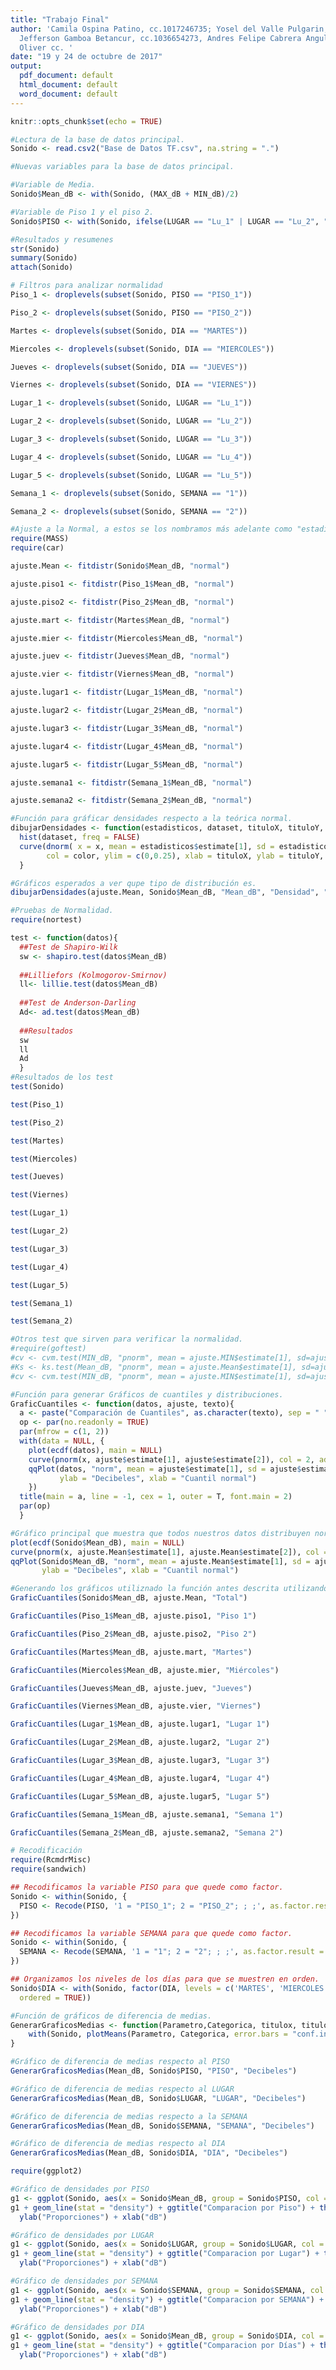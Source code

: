 ---
title: "Trabajo Final"
author: 'Camila Ospina Patino, cc.1017246735; Yosel del Valle Pulgarin, cc.1128405214;
  Jefferson Gamboa Betancur, cc.1036654273, Andres Felipe Cabrera Angulo cc. 1039472348;
  Oliver cc. '
date: "19 y 24 de octubre de 2017"
output:
  pdf_document: default
  html_document: default
  word_document: default
---

```{r setup, include=FALSE}
knitr::opts_chunk$set(echo = TRUE)
```

```{r}
#Lectura de la base de datos principal.
Sonido <- read.csv2("Base de Datos TF.csv", na.string = ".")
```

```{r}
#Nuevas variables para la base de datos principal.

#Variable de Media.
Sonido$Mean_dB <- with(Sonido, (MAX_dB + MIN_dB)/2)

#Variable de Piso 1 y el piso 2.
Sonido$PISO <- with(Sonido, ifelse(LUGAR == "Lu_1" | LUGAR == "Lu_2", "PISO_2", "PISO_1"))

#Resultados y resumenes
str(Sonido)
summary(Sonido)
attach(Sonido)
```

```{r}
# Filtros para analizar normalidad
Piso_1 <- droplevels(subset(Sonido, PISO == "PISO_1"))

Piso_2 <- droplevels(subset(Sonido, PISO == "PISO_2"))

Martes <- droplevels(subset(Sonido, DIA == "MARTES"))

Miercoles <- droplevels(subset(Sonido, DIA == "MIERCOLES"))

Jueves <- droplevels(subset(Sonido, DIA == "JUEVES"))

Viernes <- droplevels(subset(Sonido, DIA == "VIERNES"))

Lugar_1 <- droplevels(subset(Sonido, LUGAR == "Lu_1"))

Lugar_2 <- droplevels(subset(Sonido, LUGAR == "Lu_2"))

Lugar_3 <- droplevels(subset(Sonido, LUGAR == "Lu_3"))

Lugar_4 <- droplevels(subset(Sonido, LUGAR == "Lu_4"))

Lugar_5 <- droplevels(subset(Sonido, LUGAR == "Lu_5"))

Semana_1 <- droplevels(subset(Sonido, SEMANA == "1"))

Semana_2 <- droplevels(subset(Sonido, SEMANA == "2"))
```

```{r}
#Ajuste a la Normal, a estos se los nombramos más adelante como "estadísticos"
require(MASS)
require(car)

ajuste.Mean <- fitdistr(Sonido$Mean_dB, "normal")

ajuste.piso1 <- fitdistr(Piso_1$Mean_dB, "normal")

ajuste.piso2 <- fitdistr(Piso_2$Mean_dB, "normal")

ajuste.mart <- fitdistr(Martes$Mean_dB, "normal")

ajuste.mier <- fitdistr(Miercoles$Mean_dB, "normal")

ajuste.juev <- fitdistr(Jueves$Mean_dB, "normal")

ajuste.vier <- fitdistr(Viernes$Mean_dB, "normal")

ajuste.lugar1 <- fitdistr(Lugar_1$Mean_dB, "normal")

ajuste.lugar2 <- fitdistr(Lugar_2$Mean_dB, "normal")

ajuste.lugar3 <- fitdistr(Lugar_3$Mean_dB, "normal")

ajuste.lugar4 <- fitdistr(Lugar_4$Mean_dB, "normal")

ajuste.lugar5 <- fitdistr(Lugar_5$Mean_dB, "normal")

ajuste.semana1 <- fitdistr(Semana_1$Mean_dB, "normal")

ajuste.semana2 <- fitdistr(Semana_2$Mean_dB, "normal")
```

```{r}
#Función para gráficar densidades respecto a la teórica normal.
dibujarDensidades <- function(estadisticos, dataset, tituloX, tituloY, color){
  hist(dataset, freq = FALSE)
  curve(dnorm( x = x, mean = estadisticos$estimate[1], sd = estadisticos$estimate[2]), from = min(dataset), to = max(dataset),
        col = color, ylim = c(0,0.25), xlab = tituloX, ylab = tituloY, las=1, main = "", add = T)
  }

#Gráficos esperados a ver qupe tipo de distribución es.
dibujarDensidades(ajuste.Mean, Sonido$Mean_dB, "Mean_dB", "Densidad", "blue")
```

```{r}
#Pruebas de Normalidad.
require(nortest)

test <- function(datos){
  ##Test de Shapiro-Wilk
  sw <- shapiro.test(datos$Mean_dB)
  
  ##Lilliefors (Kolmogorov-Smirnov)
  ll<- lillie.test(datos$Mean_dB)
  
  ##Test de Anderson-Darling
  Ad<- ad.test(datos$Mean_dB)
  
  ##Resultados
  sw
  ll
  Ad
  }
#Resultados de los test
test(Sonido)

test(Piso_1)

test(Piso_2)

test(Martes)

test(Miercoles)

test(Jueves)

test(Viernes)

test(Lugar_1)

test(Lugar_2)

test(Lugar_3)

test(Lugar_4)

test(Lugar_5)

test(Semana_1)

test(Semana_2)

#Otros test que sirven para verificar la normalidad.
#require(goftest)
#cv <- cvm.test(MIN_dB, "pnorm", mean = ajuste.MIN$estimate[1], sd=ajuste.MIN$estimate[2])
#Ks <- ks.test(Mean_dB, "pnorm", mean = ajuste.Mean$estimate[1], sd=ajuste.Mean$estimate[2])
#cv <- cvm.test(MIN_dB, "pnorm", mean = ajuste.MIN$estimate[1], sd=ajuste.MIN$estimate[2])
```

```{r}
#Función para generar Gráficos de cuantiles y distribuciones.
GraficCuantiles <- function(datos, ajuste, texto){
  a <- paste("Comparación de Cuantiles", as.character(texto), sep = " ")
  op <- par(no.readonly = TRUE)
  par(mfrow = c(1, 2))
  with(data = NULL, {
    plot(ecdf(datos), main = NULL)
    curve(pnorm(x, ajuste$estimate[1], ajuste$estimate[2]), col = 2, add = T, lwd=2, main = NULL)
    qqPlot(datos, "norm", mean = ajuste$estimate[1], sd = ajuste$estimate[2], pch = 19, 
           ylab = "Decibeles", xlab = "Cuantil normal")
    })
  title(main = a, line = -1, cex = 1, outer = T, font.main = 2)
  par(op)
  }

#Gráfico principal que muestra que todos nuestros datos distribuyen normal por separado.
plot(ecdf(Sonido$Mean_dB), main = NULL)
curve(pnorm(x, ajuste.Mean$estimate[1], ajuste.Mean$estimate[2]), col = 2, add = T, lwd=2, main = NULL)
qqPlot(Sonido$Mean_dB, "norm", mean = ajuste.Mean$estimate[1], sd = ajuste.Mean$estimate[2], pch = 19, 
       ylab = "Decibeles", xlab = "Cuantil normal")

#Generando los gráficos utiliznado la función antes descrita utilizando los filtros y concluir normalidad.
GraficCuantiles(Sonido$Mean_dB, ajuste.Mean, "Total")

GraficCuantiles(Piso_1$Mean_dB, ajuste.piso1, "Piso 1")

GraficCuantiles(Piso_2$Mean_dB, ajuste.piso2, "Piso 2")

GraficCuantiles(Martes$Mean_dB, ajuste.mart, "Martes")

GraficCuantiles(Miercoles$Mean_dB, ajuste.mier, "Miércoles")

GraficCuantiles(Jueves$Mean_dB, ajuste.juev, "Jueves")

GraficCuantiles(Viernes$Mean_dB, ajuste.vier, "Viernes")

GraficCuantiles(Lugar_1$Mean_dB, ajuste.lugar1, "Lugar 1")

GraficCuantiles(Lugar_2$Mean_dB, ajuste.lugar2, "Lugar 2")

GraficCuantiles(Lugar_3$Mean_dB, ajuste.lugar3, "Lugar 3")

GraficCuantiles(Lugar_4$Mean_dB, ajuste.lugar4, "Lugar 4")

GraficCuantiles(Lugar_5$Mean_dB, ajuste.lugar5, "Lugar 5")

GraficCuantiles(Semana_1$Mean_dB, ajuste.semana1, "Semana 1")

GraficCuantiles(Semana_2$Mean_dB, ajuste.semana2, "Semana 2")
```

```{r}
# Recodificación
require(RcmdrMisc)
require(sandwich)

## Recodificamos la variable PISO para que quede como factor.
Sonido <- within(Sonido, {
  PISO <- Recode(PISO, '1 = "PISO_1"; 2 = "PISO_2"; ; ;', as.factor.result = TRUE)
})

## Recodificamos la variable SEMANA para que quede como factor.
Sonido <- within(Sonido, {
  SEMANA <- Recode(SEMANA, '1 = "1"; 2 = "2"; ; ;', as.factor.result = TRUE)
})

## Organizamos los niveles de los días para que se muestren en orden.
Sonido$DIA <- with(Sonido, factor(DIA, levels = c('MARTES', 'MIERCOLES', 'JUEVES', 'VIERNES'), 
  ordered = TRUE))
```

```{r}
#Función de gráficos de diferencia de medias.
GenerarGraficosMedias <- function(Parametro,Categorica, titulox, tituloy){
    with(Sonido, plotMeans(Parametro, Categorica, error.bars = "conf.int", level = 0.95, connect = TRUE, main = "Comparación de medias", xlab = titulox, ylab = tituloy))
}

#Gráfico de diferencia de medias respecto al PISO
GenerarGraficosMedias(Mean_dB, Sonido$PISO, "PISO", "Decibeles")

#Gráfico de diferencia de medias respecto al LUGAR
GenerarGraficosMedias(Mean_dB, Sonido$LUGAR, "LUGAR", "Decibeles")

#Gráfico de diferencia de medias respecto a la SEMANA
GenerarGraficosMedias(Mean_dB, Sonido$SEMANA, "SEMANA", "Decibeles")

#Gráfico de diferencia de medias respecto al DIA
GenerarGraficosMedias(Mean_dB, Sonido$DIA, "DIA", "Decibeles")
```

```{r}
require(ggplot2)

#Gráfico de densidades por PISO
g1 <- ggplot(Sonido, aes(x = Sonido$Mean_dB, group = Sonido$PISO, col = PISO))
g1 + geom_line(stat = "density") + ggtitle("Comparacion por Piso") + theme(plot.title = element_text(hjust = 0.5)) + 
  ylab("Proporciones") + xlab("dB")

#Gráfico de densidades por LUGAR
g1 <- ggplot(Sonido, aes(x = Sonido$LUGAR, group = Sonido$LUGAR, col = LUGAR))
g1 + geom_line(stat = "density") + ggtitle("Comparacion por Lugar") + theme(plot.title = element_text(hjust = 0.5)) + 
  ylab("Proporciones") + xlab("dB")

#Gráfico de densidades por SEMANA
g1 <- ggplot(Sonido, aes(x = Sonido$SEMANA, group = Sonido$SEMANA, col = SEMANA))
g1 + geom_line(stat = "density") + ggtitle("Comparacion por SEMANA") + theme(plot.title = element_text(hjust = 0.5)) + 
  ylab("Proporciones") + xlab("dB")

#Gráfico de densidades por DIA
g1 <- ggplot(Sonido, aes(x = Sonido$Mean_dB, group = Sonido$DIA, col = DIA))
g1 + geom_line(stat = "density") + ggtitle("Comparacion por Días") + theme(plot.title = element_text(hjust = 0.5)) + 
  ylab("Proporciones") + xlab("dB")
```